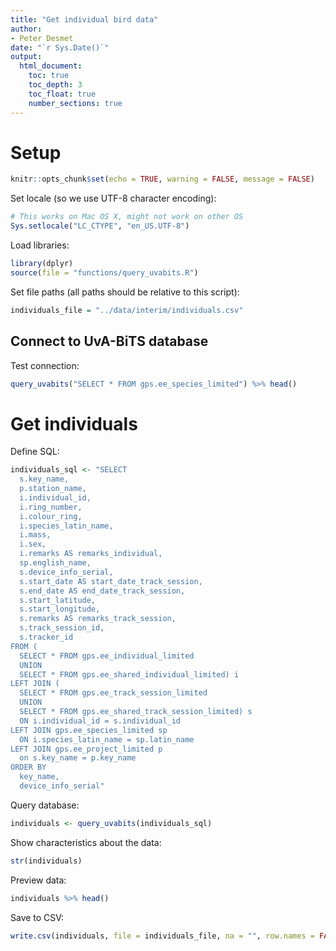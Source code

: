 ```yaml
---
title: "Get individual bird data"
author:
- Peter Desmet
date: "`r Sys.Date()`"
output:
  html_document:
    toc: true
    toc_depth: 3
    toc_float: true
    number_sections: true
---
```


# Setup

```r
knitr::opts_chunk$set(echo = TRUE, warning = FALSE, message = FALSE)
```

Set locale (so we use UTF-8 character encoding):

```r
# This works on Mac OS X, might not work on other OS
Sys.setlocale("LC_CTYPE", "en_US.UTF-8")
```

Load libraries:

```r
library(dplyr)
source(file = "functions/query_uvabits.R")
```

Set file paths (all paths should be relative to this script):
 
```r
individuals_file = "../data/interim/individuals.csv"
```

## Connect to UvA-BiTS database

Test connection:

```r
query_uvabits("SELECT * FROM gps.ee_species_limited") %>% head()
```

# Get individuals

Define SQL:

```r
individuals_sql <- "SELECT
  s.key_name,
  p.station_name,
  i.individual_id,
  i.ring_number,
  i.colour_ring,
  i.species_latin_name,
  i.mass,
  i.sex,
  i.remarks AS remarks_individual,
  sp.english_name,
  s.device_info_serial,
  s.start_date AS start_date_track_session,
  s.end_date AS end_date_track_session,
  s.start_latitude,
  s.start_longitude,
  s.remarks AS remarks_track_session,
  s.track_session_id,
  s.tracker_id
FROM (
  SELECT * FROM gps.ee_individual_limited
  UNION
  SELECT * FROM gps.ee_shared_individual_limited) i
LEFT JOIN (
  SELECT * FROM gps.ee_track_session_limited
  UNION
  SELECT * FROM gps.ee_shared_track_session_limited) s
  ON i.individual_id = s.individual_id
LEFT JOIN gps.ee_species_limited sp
  ON i.species_latin_name = sp.latin_name
LEFT JOIN gps.ee_project_limited p
  on s.key_name = p.key_name
ORDER BY
  key_name,
  device_info_serial"
```

Query database:

```r
individuals <- query_uvabits(individuals_sql)
```

Show characteristics about the data:

```r
str(individuals)
```

Preview data:

```r
individuals %>% head()
```

Save to CSV:

```r
write.csv(individuals, file = individuals_file, na = "", row.names = FALSE, fileEncoding = "UTF-8")
```
